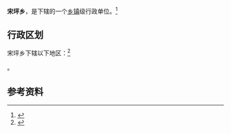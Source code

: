 {{中国乡级行政区|62/12/21/203/000}}

'''宋坪乡'''，是{{PRC admin/fullname|62/12/21/203/000|3}}下辖的一个[[乡镇|乡镇]]级行政单位。<ref>{{PRC admin/ref sgc|{{PRC admin/parent|62/12/21/203/000}}}}</ref>

== 行政区划 ==

宋坪乡下辖以下地区：<ref>{{PRC admin/ref sgc|62/12/21/203/000}}</ref>

{{PRC admin/children|62/12/21/203/000}}。

== 参考资料 ==

{{reflist}}

{{行政区划小作品}}
{{PRC admin/navcat|62/12/21/203/000}}